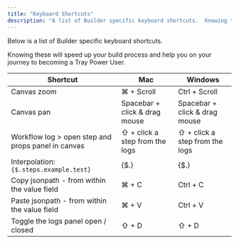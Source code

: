 ```yaml
---
title: "Keyboard Shortcuts"
description: "A list of Builder specific keyboard shortcuts.  Knowing these will speed up your build process and help you on your journey to becoming a Tray.io Power User"
---
```


Below is a list of Builder specific keyboard shortcuts. 

Knowing these will speed up your build process and help you on your journey to becoming a Tray Power User.

| Shortcut | Mac | Windows |
| --- | --- | --- |
| Canvas zoom | ⌘ + Scroll | Ctrl + Scroll |
| Canvas pan | Spacebar + click & drag mouse | Spacebar + click & drag mouse |
| Workflow log > open step and props panel in canvas | ⇧ + click a step from the logs | ⇧ + click a step from the logs |
| Interpolation: `{$.steps.example.test}` | {$.} | {$.} |
| Copy jsonpath - from within the value field | ⌘ + C | Ctrl + C |
| Paste jsonpath - from within the value field | ⌘ + V | Ctrl + V |
| Toggle the logs panel open / closed | ⇧ + D | ⇧ + D |

